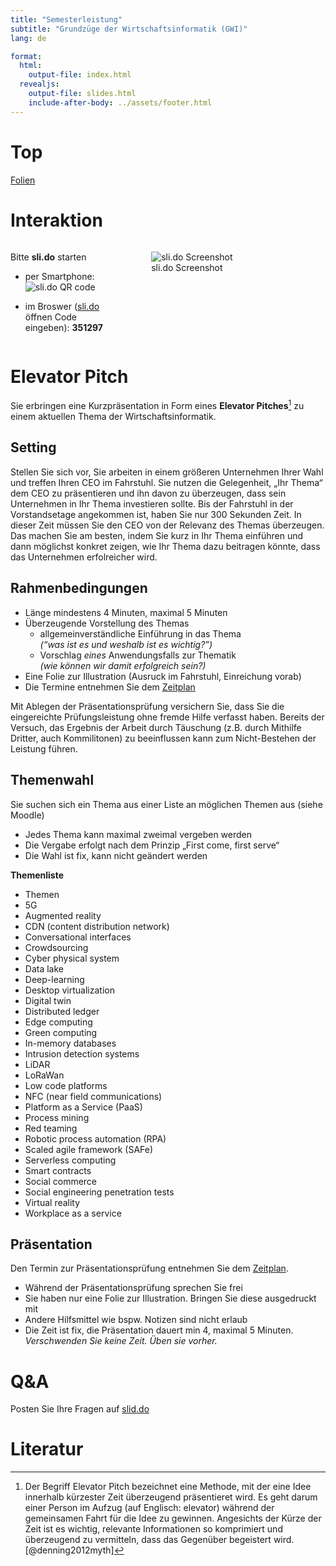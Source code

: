 ```yaml
---
title: "Semesterleistung"
subtitle: "Grundzüge der Wirtschaftsinformatik (GWI)"
lang: de

format: 
  html:
    output-file: index.html
  revealjs:
    output-file: slides.html 
    include-after-body: ../assets/footer.html
---
```


# Top {visibility="hidden" .slide-link-hidden .unlisted}
[Folien](slides.html)

# Interaktion {.html-hidden .unlisted}

::: {.columns}
::: {.column width=34%}
Bitte __sli.do__ starten

- per Smartphone:  
  ![sli.do QR code](../0/images/slido-qr.png)

- im Broswer ([sli.do](https://sli.do) öffnen Code eingeben): __351297__
:::
::: {.column width=66%}
![sli.do Screenshot](../0/images/slido.svg)
:::
:::

# Elevator Pitch {.vertical-center background-color=blue background-image="images/bg.jpeg"}

Sie erbringen eine Kurzpräsentation in Form eines __Elevator Pitches__[^1] zu einem aktuellen Thema der Wirtschaftsinformatik.

## Setting {visibility="hidden"}

[^1]:Der Begriff Elevator Pitch bezeichnet eine Methode, mit der eine Idee innerhalb kürzester Zeit überzeugend präsentieret wird. Es geht darum einer Person im Aufzug (auf Englisch: elevator) während der gemeinsamen Fahrt für die Idee zu gewinnen. Angesichts der Kürze der Zeit ist es wichtig, relevante Informationen so komprimiert und überzeugend zu vermitteln, dass das Gegenüber begeistert wird. [@denning2012myth]

:::{.notes}
Stellen Sie sich vor, Sie arbeiten in einem größeren Unternehmen Ihrer Wahl und treffen Ihren CEO im Fahrstuhl. Sie nutzen die Gelegenheit, „Ihr Thema“ dem CEO zu präsentieren und ihn davon zu überzeugen, dass sein Unternehmen in Ihr Thema investieren sollte.
Bis der Fahrstuhl in der Vorstandsetage angekommen ist, haben Sie nur 300 Sekunden Zeit. In dieser Zeit müssen Sie den CEO von der Relevanz des Themas überzeugen. Das machen Sie am besten, indem Sie kurz in Ihr Thema einführen und dann möglichst konkret zeigen, wie Ihr Thema dazu beitragen könnte, dass das Unternehmen erfolreicher wird.
:::

## Rahmenbedingungen 

:::{.incremental}
- Länge mindestens 4 Minuten, maximal 5 Minuten
- Überzeugende Vorstellung des Themas
  - allgemeinverständliche Einführung in das Thema   
    *("was ist es und weshalb ist es wichtig?")*
  - Vorschlag *eines* Anwendungsfalls zur Thematik  
    *(wie können wir damit erfolgreich sein?)*
- Eine Folie zur Illustration (Ausruck im Fahrstuhl, Einreichung vorab)
- Die Termine entnehmen Sie dem [Zeitplan](../0/#tbl-schedule)
:::

:::{.notes}
Mit Ablegen der Präsentationsprüfung versichern Sie, dass Sie die eingereichte Prüfungsleistung ohne fremde Hilfe verfasst haben. Bereits der Versuch, das Ergebnis der Arbeit durch Täuschung (z.B. durch Mithilfe Dritter, auch Kommilitonen) zu beeinflussen kann zum Nicht-Bestehen der Leistung führen.
:::

## Themenwahl

Sie suchen sich ein Thema aus einer Liste an möglichen Themen aus (siehe Moodle)

:::{.incremental}
- Jedes Thema kann maximal zweimal vergeben werden
- Die Vergabe erfolgt nach dem Prinzip „First come, first serve“
- Die Wahl ist fix, kann nicht geändert werden
:::

:::{.notes}
__Themenliste__

- Themen
- 5G
- Augmented reality
- CDN (content distribution network)
- Conversational interfaces
- Crowdsourcing
- Cyber physical system
- Data lake
- Deep-learning
- Desktop virtualization
- Digital twin
- Distributed ledger
- Edge computing
- Green computing
- In-memory databases
- Intrusion detection systems
- LiDAR
- LoRaWan
- Low code platforms
- NFC (near field communications)
- Platform as a Service (PaaS)
- Process mining
- Red teaming
- Robotic process automation (RPA)
- Scaled agile framework (SAFe)
- Serverless computing
- Smart contracts
- Social commerce
- Social engineering penetration tests
- Virtual reality
- Workplace as a service
:::

## Präsentation

Den Termin zur Präsentationsprüfung entnehmen Sie dem [Zeitplan](../0/#tbl-schedule).

:::{.incremental}
- Während der Präsentationsprüfung sprechen Sie frei
- Sie haben nur eine Folie zur Illustration. Bringen Sie diese ausgedruckt mit
- Andere Hilfsmittel wie bspw. Notizen sind nicht erlaub
- Die Zeit ist fix, die Präsentation dauert min 4, maximal 5 Minuten.   
  *Verschwenden Sie keine Zeit. Üben sie vorher.*
:::

# Q&A {.vertical-center background-color=blue background-image="images/question.jpeg" .unlisted .html-hidden}

Posten Sie Ihre Fragen auf [slid.do](https://wall.sli.do/event/g3boKvAbWjVWsoKXcGR36j?section=79a2aafc-ddd2-4d5d-88a0-48e281ad2797) 

::: {#refs}
# Literatur {visibility="hidden"}
:::
